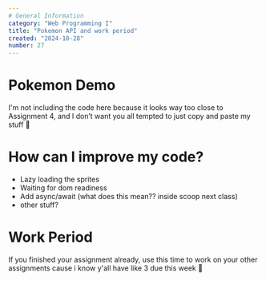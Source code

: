 ```yaml
---
# General Information
category: "Web Programming I"
title: "Pokemon API and work period"
created: "2024-10-28"
number: 27
---
```


# Pokemon Demo

I'm not including the code here because it looks way too close to Assignment 4, and I don’t want you all tempted to just copy and paste my stuff 👀

# How can I improve my code?

- Lazy loading the sprites
- Waiting for dom readiness
- Add async/await (what does this mean?? inside scoop next class)
- other stuff?

# Work Period

If you finished your assignment already, use this time to work on your other assignments cause i know y'all have like 3 due this week 👀
